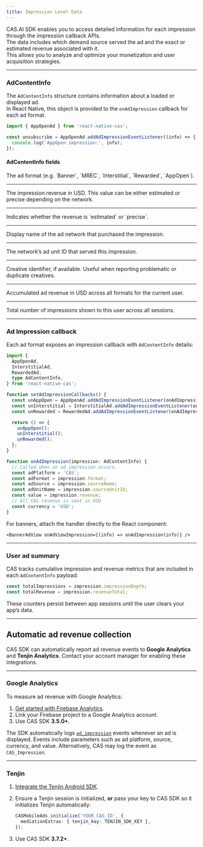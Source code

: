 ```yaml
---
title: Impression Level Data
---
```


CAS.AI SDK enables you to access detailed information for each impression through the impression callback APIs.  
The data includes which demand source served the ad and the exact or estimated revenue associated with it.  
This allows you to analyze and optimize your monetization and user acquisition strategies.

---

### AdContentInfo
The `AdContentInfo` structure contains information about a loaded or displayed ad.  
In React Native, this object is provided to the `onAdImpression` callback for each ad format.

```ts
import { AppOpenAd } from 'react-native-cas';

const unsubscribe = AppOpenAd.addAdImpressionEventListener((info) => {
  console.log('AppOpen impression:', info);
});
````

#### AdContentInfo fields

<Property name="format" type="string" required>
  The ad format (e.g. `Banner`, `MREC`, `Interstitial`, `Rewarded`, `AppOpen`).
</Property>

---

<Property name="revenue" type="number" required>
  The impression revenue in USD.  
  This value can be either estimated or precise depending on the network.
</Property>

---

<Property name="revenuePrecision" type="string" required>
  Indicates whether the revenue is `estimated` or `precise`.
</Property>

---

<Property name="sourceName" type="string" required>
  Display name of the ad network that purchased the impression.
</Property>

---

<Property name="sourceUnitId" type="string" required>
  The network’s ad unit ID that served this impression.
</Property>

---

<Property name="creativeId" type="string" optional>
  Creative identifier, if available.  
  Useful when reporting problematic or duplicate creatives.
</Property>

---

<Property name="revenueTotal" type="number" required>
  Accumulated ad revenue in USD across all formats for the current user.
</Property>

---

<Property name="impressionDepth" type="number" required>
  Total number of impressions shown to this user across all sessions.
</Property>

---

### Ad Impression callback

Each ad format exposes an impression callback with `AdContentInfo` details:

```ts
import {
  AppOpenAd,
  InterstitialAd,
  RewardedAd,
  type AdContentInfo,
} from 'react-native-cas';

function setAdImpressionCallbacks() {
  const unAppOpen = AppOpenAd.addAdImpressionEventListener(onAdImpression);
  const unInterstitial = InterstitialAd.addAdImpressionEventListener(onAdImpression);
  const unRewarded = RewardedAd.addAdImpressionEventListener(onAdImpression);

  return () => {
    unAppOpen();
    unInterstitial();
    unRewarded();
  };
}

function onAdImpression(impression: AdContentInfo) {
  // Called when an ad impression occurs.  
  const adPlatform = 'CAS';
  const adFormat = impression.format;
  const adSource = impression.sourceName;
  const adUnitName = impression.sourceUnitId;
  const value = impression.revenue;
  // All CAS revenue is sent in USD  
  const currency = 'USD';
}
```

For banners, attach the handler directly to the React component:

```tsx
<BannerAdView onAdViewImpression={(info) => onAdImpression(info)} />
```

---

### User ad summary
CAS tracks cumulative impression and revenue metrics that are included in each `AdContentInfo` payload:

```ts
const totalImpressions = impression.impressionDepth;
const totalRevenue = impression.revenueTotal;
```

<Info>
These counters persist between app sessions until the user clears your app’s data.
</Info>

---

## Automatic ad revenue collection
CAS SDK can automatically report ad revenue events to **Google Analytics** and **Tenjin Analytics**.
Contact your account manager for enabling these integrations.

---

### Google Analytics
To measure ad revenue with Google Analytics:

1. [Get started with Firebase Analytics](https://firebase.google.com/docs/analytics/get-started).
2. Link your Firebase project to a Google Analytics account.
3. Use CAS SDK **3.5.0+**.

The SDK automatically logs [`ad_impression`](https://firebase.google.com/docs/reference/android/com/google/firebase/analytics/FirebaseAnalytics.Event#public-static-final-string-ad_impression)
events whenever an ad is displayed.
Events include parameters such as ad platform, source, currency, and value.
Alternatively, CAS may log the event as `CAS_Impression`.

---

### Tenjin
1. [Integrate the Tenjin Android SDK](https://docs.tenjin.com/docs/android-sdk#basic-integration).
2. Ensure a Tenjin session is initialized, **or** pass your key to CAS SDK so it initializes Tenjin automatically:

   ```ts
   CASMobileAds.initialize('YOUR_CAS_ID', {
     mediationExtras: { tenjin_key: TENJIN_SDK_KEY },
   });
   ```
3. Use CAS SDK **3.7.2+**.


